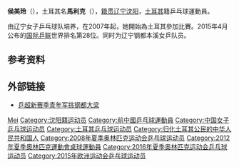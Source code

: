 {{Infobox table tennis player
| name = 侯美玲 
| image =Mondial Ping -Women's Singles - Quarterfinal - Melek Hu-Liu Shiwen - 26 (cropped).jpg
| caption = 
| nicknames = 
| nationality = {{TUR}}
| playingstyle =
| hrank = 10 (2017年2月)
| birth_date = {{birth date and age|df=yes|1989|01|27}}
| birth_place = {{CHNMLD}}
| height = {{convert|1.65|m|ftin|abbr=on}}
| weight = {{convert|50|kg|lb|abbr=on}}
| death_date = 
| death_place = 
| club = 
| coach = 
| show-medals =
|}}

'''侯美玲'''（{{bd|1989年|1月27日|catIdx=H}}），土耳其名'''馬利克'''（{{lang|tr|'''Melek'''}}），[[籍贯|籍贯]][[辽宁|辽宁]][[沈阳|沈阳]]，[[土耳其|土耳其]]籍乒乓球運動員。

由辽宁女子乒乓球队培养，在2007年起，她開始為土耳其參加比賽。2015年4月公布的[[国际乒联|国际乒联]]世界排名第28位。同时为辽宁钢都本溪女乒队员。

== 参考资料 ==
{{reflist}}

== 外部链接 ==
* [https://web.archive.org/web/20160304124541/http://benxi.cn/News.asp?ID=62864&CL=10 乒超新赛季青年军挑钢都大梁]

{{欧洲乒乓球锦标赛女子单打冠军}}
{{欧洲乒乓球锦标赛女子双打冠军}}

{{Authority control}}
{{DEFAULTSORT:Hou侯}}
[[Category:侯姓|Mei]]
[[Category:沈阳籍运动员|Category:沈阳籍运动员]]
[[Category:前中國乒乓球運動員|Category:前中國乒乓球運動員]]
[[Category:中国女子乒乓球运动员|Category:中国女子乒乓球运动员]]
[[Category:土耳其乒乓球运动员|Category:土耳其乒乓球运动员]]
[[Category:归化土耳其公民的中华人民共和国人|Category:归化土耳其公民的中华人民共和国人]]
[[Category:2008年夏季奥林匹克运动会乒乓球运动员|Category:2008年夏季奥林匹克运动会乒乓球运动员]]
[[Category:2012年夏季奧林匹克運動會桌球運動員|Category:2012年夏季奧林匹克運動會桌球運動員]]
[[Category:2016年夏季奥林匹克运动会乒乓球运动员|Category:2016年夏季奥林匹克运动会乒乓球运动员]]
[[Category:2015年欧洲运动会乒乓球运动员|Category:2015年欧洲运动会乒乓球运动员]]